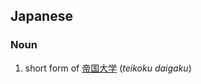 ==Japanese==
{{ja-kanjitab|帝|大}}

===Noun===
{{ja-noun|ていだい}}
# short form of [[帝国大学]] (''teikoku daigaku'')